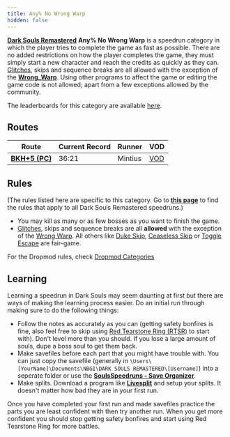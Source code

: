 ```yaml
---
title: Any% No Wrong Warp
hidden: false
---
```

[**Dark Souls Remastered**](/ds1remaster)    **Any% No Wrong Warp** is a speedrun category in which the player tries to complete the game as fast as possible. There are no added restrictions on how the player completes the game, they must simply start a new character and reach the credits as quickly as they can. [Glitches](/glitches), skips and sequence breaks are all allowed with the exception of the [**Wrong\_Warp**](/darksouls/wrong-warp). Using other programs to affect the game or editing the game code is not allowed; apart from a few exceptions allowed by the community.

The leaderboards for this category are available [here](https://www.speedrun.com/darksoulsremastered/any_no_wrong_warp).

## Routes

| Route | Current Record | Runner | VOD |
|-------|---------------|---------|-----|
| [**BKH+5 (PC)**](/ds1remaster/black-knight-halberd-any-no-wrong-warp) | 36:21 | Mintius | [VOD](https://www.youtube.com/watch?v=LhZO6uND8wI) |

## Rules

(The rules listed here are specific to this category. Go to [**this page**](/ds1remasterrules) to find the rules that apply to all Dark Souls Remastered speedruns.)

- You may kill as many or as few bosses as you want to finish the game.
- [Glitches](/glitches), skips and sequence breaks are all **allowed** with the exception of the [Wrong Warp](/darksouls/wrong-warp). All others like [Duke Skip](/darksouls/duke-skip), [Ceaseless Skip](/darksouls/ceaseless-skip) or [Toggle Escape](/darksouls/toggle-escape) are fair-game.

For the Dropmod rules, check [Dropmod Categories](https://soulsspeedruns.com/ds1remaster/dropmod-categories/)

## Learning

Learning a speedrun in Dark Souls may seem daunting at first but there are ways of making the learning process easier. Do an initial run through making sure to do the following things:

- Follow the notes as accurately as you can (getting safety bonfires is fine, also feel free to skip using [Red Tearstone Ring (RTSR)](https://darksouls.wikidot.com/red-tearstone-ring) to start with). Don't level more than you should. If you lose a large amount of souls, dupe a boss soul to get them back.
- Make savefiles before each part that you might have trouble with. You can just copy the savefile (generally in `\Users\[YourName]\Documents\NBGI\DARK SOULS REMASTERED\[Username]`) into a seperate folder or use the [**SoulsSpeedruns - Save Organizer**](https://github.com/Kahmul/SoulsSpeedruns-Save-Organizer/releases).
- Make splits. Download a program like [**Livesplit**](https://livesplit.org/) and setup your splits. It doesn't matter how bad they are in your first run.

Once you have completed your first run and made savefiles practice the parts you are least confident with then try another run. When you get more confident you should stop getting safety bonfires and start using Red Tearstone Ring for more battles.
